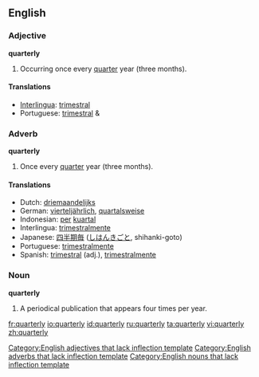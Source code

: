 ==English==

===Adjective===
'''quarterly'''[[Category:English adjectives that lack inflection template]]

# Occurring once every [[quarter]] year (three months).

====Translations====
*[[Interlingua]]: [[trimestral]]
*Portuguese: [[trimestral]] {{m}} & {{f}}

===Adverb===
'''quarterly'''[[Category:English adverbs that lack inflection template]]

# Once every [[quarter]] year (three months).

====Translations====
*Dutch: [[driemaandelijks]]
*German: [[vierteljährlich]], [[quartalsweise]]
*Indonesian: [[per]] [[kuartal]]
*Interlingua: [[trimestralmente]]
*Japanese: [[四半期毎]] ([[しはんきごと]], shihanki-goto)
*Portuguese: [[trimestralmente]]
*Spanish: [[trimestral]] (adj.), [[trimestralmente]]

===Noun===
'''quarterly'''[[Category:English nouns that lack inflection template]]

# A periodical publication that appears four times per year.

[[fr:quarterly]]
[[io:quarterly]]
[[id:quarterly]]
[[ru:quarterly]]
[[ta:quarterly]]
[[vi:quarterly]]
[[zh:quarterly]]